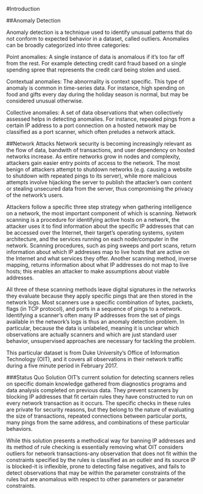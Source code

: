 #Introduction

##Anomaly Detection

Anomaly detection is a technique used to identify unusual patterns that do not conform to expected behavior in a dataset, called outliers. Anomalies can be broadly categorized into three categories:

Point anomalies: A single instance of data is anomalous if it's too far off from the rest. For example detecting credit card fraud based on a single spending spree that represents the credit card being stolen and used.

Contextual anomalies: The abnormality is context specific. This type of anomaly is common in time-series data. For instance, high spending on food and gifts every day during the holiday season is normal, but may be considered unusual otherwise.

Collective anomalies: A set of data observations that when collectively assessed helps in detecting anomalies. For instance, repeated pings from a certain IP address to a port connection on a hosted network may be classified as a port scanner, which often preludes a network attack. 

<!-- Anomaly detection is similar to — but not entirely the same as — noise removal and novelty detection. Novelty detection is concerned with identifying an unobserved pattern in new observations not included in training data — like a sudden interest in a new channel on YouTube during Christmas, for instance. Noise removal (NR) is the process of immunizing analysis from the occurrence of unwanted observations; in other words, removing noise from an otherwise meaningful signal.  -->

##Network Attacks 
Network security is becoming increasingly relevant as the flow of data, bandwith of transactions, and user dependency on hosted networks increase. As entire networks grow in nodes and complexity, attackers gain easier entry points of access to the network. The most benign of attackers attempt to shutdown networks (e.g. causing a website to shutdown with repeated pings to its server), while more malicious attempts involve hijacking the server to publish the attacker's own content or stealing unsecured data from the server, thus compromising the privacy of the network's users.

  Attackers follow a specific three step strategy when gathering intelligence on a network, the most important component of which is scanning. Network scanning is a procedure for identifying active hosts on a network, the attacker uses it to find information about the specific IP addresses that can be accessed over the Internet, their target's operating systems, system architecture, and the services running on each node/computer in the network. Scanning procedures, such as ping sweeps and port scans, return information about which IP addresses map to live hosts that are active on the Internet and what services they offer. Another scanning method, inverse mapping, returns information about what IP addresses do not map to live hosts; this enables an attacker to make assumptions about viable addresses.

All three of these scanning methods leave digital signatures in the networks they evaluate because they apply specific pings that are then stored in the network logs. Most scanners use a specific combination of bytes, packets, flags (in TCP protocol), and ports in a sequence of pings to a network. Identifying a scanner's often many IP addresses from the set of pings available in the network's logs is thus an anomaly detection problem. In particular, because the data is unlabeled, meaning it is unclear which observations are actually scanners and which are just standard user behavior, unsupervised approaches are necessary for tackling the problem.
  
  This particular dataset is from Duke University's Office of Information Technology (OIT), and it covers all observations in their network traffic during a five minute period in February 2017.

###Status Quo Solution
OIT's current solution for detecting scanners relies on specific domain knowledge gathered from diagnostics programs and data analysis completed on previous data. They prevent scanners by blocking IP addresses that fit certain rules they have constructed to run on every network transaction as it occurs. The specific checks in these rules are private for security reasons, but they belong to the nature of evaluating the size of transactions, repeated connections between particular ports, many pings from the same address, and combinations of these particular behaviors.

While this solution presents a methodical way for banning IP addresses and its method of rule checking is essentially removing what OIT considers outliers for network transactions-any observation that does not fit within the constraints specified by the rules is classified as an outleir and its source IP is blocked-it is inflexible, prone to detecting false negatives, and fails to detect  observations that may be within the parameter constraints of the rules but are anomalous with respect to other parameters or parameter constraints.
  
  
  